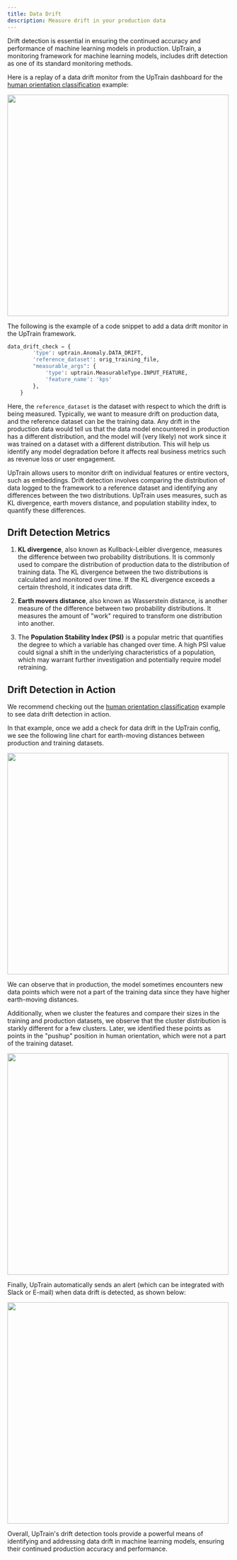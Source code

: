 ```yaml
---
title: Data Drift
description: Measure drift in your production data
---
```


Drift detection is essential in ensuring the continued accuracy and performance of machine learning models in production. UpTrain, a monitoring framework for machine learning models, includes drift detection as one of its standard monitoring methods.

Here is a replay of a data drift monitor from the UpTrain dashboard for the [human orientation classification](https://github.com/uptrain-ai/uptrain/blob/main/examples/human_orientation_classification/run.ipynb) example:


<Frame caption="Data Drift monitor in the UpTrain dashboard">
  <img width="500" src="https://uptrain-demo.s3.us-west-1.amazonaws.com/human_orientation_classification/1_data_drift_and_edge_cases.gif"/>
</Frame>

The following is the example of a code snippet to add a data drift monitor in the UpTrain framework.

```python
data_drift_check = {
        'type': uptrain.Anomaly.DATA_DRIFT,
        'reference_dataset': orig_training_file,
        "measurable_args": {
            'type': uptrain.MeasurableType.INPUT_FEATURE,
            'feature_name': 'kps'  
        },
    }
```

Here, the `reference_dataset` is the dataset with respect to which the drift is being measured. Typically, we want to measure drift on production data, and the reference dataset can be the training data. Any drift in the production data would tell us that the data model encountered in production has a different distribution, and the model will (very likely) not work since it was trained on a dataset with a different distribution. This will help us identify any model degradation before it affects real business metrics such as revenue loss or user engagement.

UpTrain allows users to monitor drift on individual features or entire vectors, such as embeddings. Drift detection involves comparing the distribution of data logged to the framework to a reference dataset and identifying any differences between the two distributions. UpTrain uses measures, such as KL divergence, earth movers distance, and population stability index, to quantify these differences.

## Drift Detection Metrics

1. **KL divergence**, also known as Kullback-Leibler divergence, measures the difference between two probability distributions. It is commonly used to compare the distribution of production data to the distribution of training data. The KL divergence between the two distributions is calculated and monitored over time. If the KL divergence exceeds a certain threshold, it indicates data drift.

2. **Earth movers distance**, also known as Wasserstein distance, is another measure of the difference between two probability distributions. It measures the amount of "work" required to transform one distribution into another. 

3. The **Population Stability Index (PSI)** is a popular metric that quantifies the degree to which a variable has changed over time. A high PSI value could signal a shift in the underlying characteristics of a population, which may warrant further investigation and potentially require model retraining.

## Drift Detection in Action

We recommend checking out the [human orientation classification](https://github.com/uptrain-ai/uptrain/blob/main/examples/human_orientation_classification/run.ipynb) example to see data drift detection in action. 

In that example, once we add a check for data drift in the UpTrain config, we see the following line chart for earth-moving distances between production and training datasets.

<Frame caption="Earth moving distance vs number of predictions">
  <img width="500" src="https://uptrain-demo.s3.us-west-1.amazonaws.com/human_orientation_classification/earth-moving-distance.png"/>
</Frame>

We can observe that in production, the model sometimes encounters new data points which were not a part of the training data since they have higher earth-moving distances.

Additionally, when we cluster the features and compare their sizes in the training and production datasets, we observe that the cluster distribution is starkly different for a few clusters. Later, we identified these points as points in the "pushup" position in human orientation, which were not a part of the training dataset.


<Frame caption="Distribution of features across reference and production dataset">
  <img width="500" src="https://uptrain-demo.s3.us-west-1.amazonaws.com/human_orientation_classification/feature-distribution.png"/>
</Frame>

Finally, UpTrain automatically sends an alert (which can be integrated with Slack or E-mail) when data drift is detected, as shown below:

<Frame caption="Data Drift alert on UpTrain dashboard">
  <img width="500" src="https://uptrain-demo.s3.us-west-1.amazonaws.com/human_orientation_classification/data-drift-alert.png"/>
</Frame>

Overall, UpTrain's drift detection tools provide a powerful means of identifying and addressing data drift in machine learning models, ensuring their continued production accuracy and performance.
